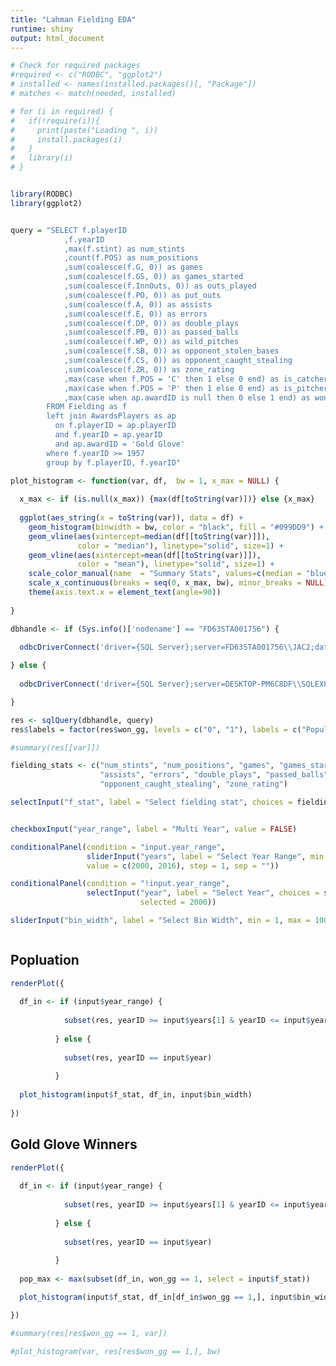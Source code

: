 ```yaml
---
title: "Lahman Fielding EDA"
runtime: shiny
output: html_document
---
```


<!-- # ```{r setup, include=FALSE} -->
<!-- # knitr::opts_chunk$set(echo = TRUE) -->
<!-- # ``` -->

```r

# Check for required packages
#required <- c("RODBC", "ggplot2")
# installed <- names(installed.packages()[, "Package"])
# matches <- match(needed, installed)

# for (i in required) {
#   if(!require(i)){
#     print(paste("Loading ", i))
#     install.packages(i)
#   }
#   library(i)
# }


library(RODBC)
library(ggplot2)


query = "SELECT f.playerID
            ,f.yearID
            ,max(f.stint) as num_stints
            ,count(f.POS) as num_positions
            ,sum(coalesce(f.G, 0)) as games
            ,sum(coalesce(f.GS, 0)) as games_started
            ,sum(coalesce(f.InnOuts, 0)) as outs_played
            ,sum(coalesce(f.PO, 0)) as put_outs
            ,sum(coalesce(f.A, 0)) as assists
            ,sum(coalesce(f.E, 0)) as errors
            ,sum(coalesce(f.DP, 0)) as double_plays
            ,sum(coalesce(f.PB, 0)) as passed_balls
            ,sum(coalesce(f.WP, 0)) as wild_pitches
            ,sum(coalesce(f.SB, 0)) as opponent_stolen_bases
            ,sum(coalesce(f.CS, 0)) as opponent_caught_stealing
            ,sum(coalesce(f.ZR, 0)) as zone_rating
            ,max(case when f.POS = 'C' then 1 else 0 end) as is_catcher
            ,max(case when f.POS = 'P' then 1 else 0 end) as is_pitcher
            ,max(case when ap.awardID is null then 0 else 1 end) as won_gg
        FROM Fielding as f
        left join AwardsPlayers as ap 
          on f.playerID = ap.playerID
          and f.yearID = ap.yearID
          and ap.awardID = 'Gold Glove'
        where f.yearID >= 1957
        group by f.playerID, f.yearID"

plot_histogram <- function(var, df,  bw = 1, x_max = NULL) {
  
  x_max <- if (is.null(x_max)) {max(df[toString(var)])} else {x_max}
  
  ggplot(aes_string(x = toString(var)), data = df) +
    geom_histogram(binwidth = bw, color = "black", fill = "#099DD9") +
    geom_vline(aes(xintercept=median(df[[toString(var)]]),
               color = "median"), linetype="solid", size=1) +
    geom_vline(aes(xintercept=mean(df[[toString(var)]]),
               color = "mean"), linetype="solid", size=1) +    
    scale_color_manual(name  = "Summary Stats", values=c(median = "blue", mean = "red")) +
    scale_x_continuous(breaks = seq(0, x_max, bw), minor_breaks = NULL) +
    theme(axis.text.x = element_text(angle=90))
  
}

dbhandle <- if (Sys.info()['nodename'] == "FD63STA001756") {
  
  odbcDriverConnect('driver={SQL Server};server=FD63STA001756\\JAC2;database=lahman;trusted_connection=true')

} else {
     
  odbcDriverConnect('driver={SQL Server};server=DESKTOP-PM6C8DF\\SQLEXPRESS;database=lahman;trusted_connection=true')

}

res <- sqlQuery(dbhandle, query)
res$labels = factor(res$won_gg, levels = c("0", "1"), labels = c("Population", "Gold Glove Winners"))
```




```r
#summary(res[[var]])
```


```r

fielding_stats <- c("num_stints", "num_positions", "games", "games_started", "outs_played", "put_outs",
                    "assists", "errors", "double_plays", "passed_balls", "wild_pitches", "opponent_stolen_bases",
                    "opponent_caught_stealing", "zone_rating")

selectInput("f_stat", label = "Select fielding stat", choices = fielding_stats, selected = "assists")


checkboxInput("year_range", label = "Multi Year", value = FALSE)

conditionalPanel(condition = "input.year_range",
                 sliderInput("years", label = "Select Year Range", min  = min(res$yearID), max = max(res$yearID),
                 value = c(2000, 2016), step = 1, sep = ""))

conditionalPanel(condition = "!input.year_range",
                 selectInput("year", label = "Select Year", choices = seq(min(res$yearID), max(res$yearID)),
                             selected = 2000))

sliderInput("bin_width", label = "Select Bin Width", min = 1, max = 100, value = c(10), step = 1)



```


## Popluation
```r

renderPlot({
  
  df_in <- if (input$year_range) {
    
            subset(res, yearID >= input$years[1] & yearID <= input$years[2])
            
          } else {
            
            subset(res, yearID == input$year)
            
          }
  
  plot_histogram(input$f_stat, df_in, input$bin_width)
  
})

```

## Gold Glove Winners
```r

renderPlot({
  
  df_in <- if (input$year_range) {
    
            subset(res, yearID >= input$years[1] & yearID <= input$years[2])
            
          } else {
            
            subset(res, yearID == input$year)
            
          }  
  
  pop_max <- max(subset(df_in, won_gg == 1, select = input$f_stat))

  plot_histogram(input$f_stat, df_in[df_in$won_gg == 1,], input$bin_width, pop_max)

})

```




```r
#summary(res[res$won_gg == 1, var])
```
```r
#plot_histogram(var, res[res$won_gg == 1,], bw)

```





